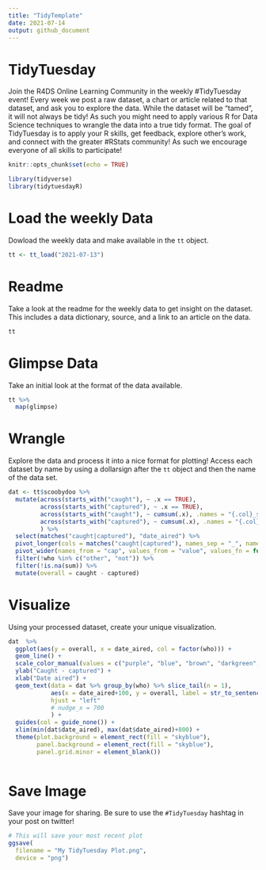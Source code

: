 ```yaml
---
title: "TidyTemplate"
date: 2021-07-14
output: github_document
---
```


# TidyTuesday

Join the R4DS Online Learning Community in the weekly #TidyTuesday event!
Every week we post a raw dataset, a chart or article related to that dataset, and ask you to explore the data.
While the dataset will be “tamed”, it will not always be tidy! As such you might need to apply various R for Data Science techniques to wrangle the data into a true tidy format.
The goal of TidyTuesday is to apply your R skills, get feedback, explore other’s work, and connect with the greater #RStats community!
As such we encourage everyone of all skills to participate!

```r

knitr::opts_chunk$set(echo = TRUE)

library(tidyverse)
library(tidytuesdayR)

```

# Load the weekly Data

Dowload the weekly data and make available in the `tt` object.

```r

tt <- tt_load("2021-07-13")

```


# Readme

Take a look at the readme for the weekly data to get insight on the dataset.
This includes a data dictionary, source, and a link to an article on the data.

```r

tt

```


# Glimpse Data

Take an initial look at the format of the data available.

```r

tt %>% 
  map(glimpse)

```

# Wrangle

Explore the data and process it into a nice format for plotting! Access each dataset by name by using a dollarsign after the `tt` object and then the name of the data set.

```r
dat <- tt$scoobydoo %>% 
  mutate(across(starts_with("caught"), ~ .x == TRUE),
         across(starts_with("captured"), ~ .x == TRUE),
         across(starts_with("caught"), ~ cumsum(.x), .names = "{.col}_sum"),
         across(starts_with("captured"), ~ cumsum(.x), .names = "{.col}_sum")
         ) %>% 
  select(matches("caught|captured"), "date_aired") %>% 
  pivot_longer(cols = matches("caught|captured"), names_sep = "_", names_to = c("cap", "who", "sum")) %>% 
  pivot_wider(names_from = "cap", values_from = "value", values_fn = function(x) `[[`(x, 1)) %>% 
  filter(!who %in% c("other", "not")) %>% 
  filter(!is.na(sum)) %>% 
  mutate(overall = caught - captured)


```


# Visualize

Using your processed dataset, create your unique visualization.

```r

dat  %>% 
  ggplot(aes(y = overall, x = date_aired, col = factor(who))) +
  geom_line() +
  scale_color_manual(values = c("purple", "blue", "brown", "darkgreen", "orange")) +
  ylab("Caught - captured") +
  xlab("Date aired") +
  geom_text(data = dat %>% group_by(who) %>% slice_tail(n = 1),
            aes(x = date_aired+100, y = overall, label = str_to_sentence(who)), 
            hjust = "left"
            # nudge_x = 700
            ) +
  guides(col = guide_none()) +
  xlim(min(dat$date_aired), max(dat$date_aired)+800) +
  theme(plot.background = element_rect(fill = "skyblue"), 
        panel.background = element_rect(fill = "skyblue"),
        panel.grid.minor = element_blank())
  
```

# Save Image

Save your image for sharing. Be sure to use the `#TidyTuesday` hashtag in your post on twitter! 

```r

# This will save your most recent plot
ggsave(
  filename = "My TidyTuesday Plot.png",
  device = "png")

```
